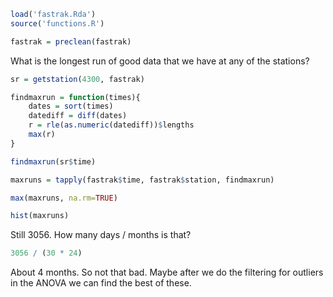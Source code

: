 ```r
load('fastrak.Rda')
source('functions.R')

fastrak = preclean(fastrak)
```

What is the longest run of good data that we have at any of the stations?

```r
sr = getstation(4300, fastrak)

findmaxrun = function(times){
    dates = sort(times)
    datediff = diff(dates)
    r = rle(as.numeric(datediff))$lengths
    max(r)
}

findmaxrun(sr$time)
```

```r
maxruns = tapply(fastrak$time, fastrak$station, findmaxrun)
```

```r
max(maxruns, na.rm=TRUE)

hist(maxruns)
```

Still 3056. How many days / months is that?

```r
3056 / (30 * 24)
```

About 4 months. So not that bad. Maybe after we do the filtering for
outliers in the ANOVA we can find the best of these.


```r

```

